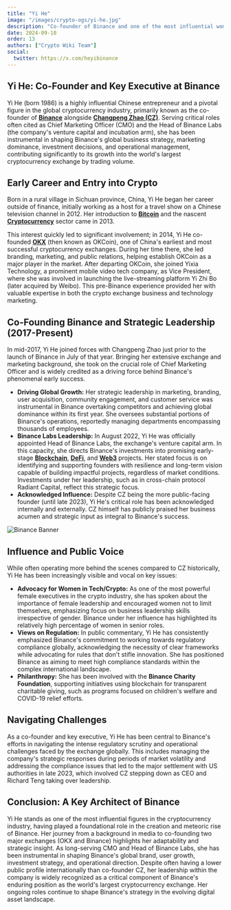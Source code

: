 ```yaml
---
title: "Yi He"
image: "/images/crypto-ogs/yi-he.jpg"
description: "Co-founder of Binance and one of the most influential women in the cryptocurrency industry."
date: 2024-09-10
order: 13
authors: ["Crypto Wiki Team"]
social:
  twitter: https://x.com/heyibinance
---
```


## **Yi He: Co-Founder and Key Executive at Binance**

Yi He (born 1986) is a highly influential Chinese entrepreneur and a pivotal figure in the global cryptocurrency industry, primarily known as the co-founder of **[Binance](/exchanges/binance)** alongside **[Changpeng Zhao (CZ)](/crypto-ogs/changpeng-zhao)**. Serving critical roles often cited as Chief Marketing Officer (CMO) and the Head of Binance Labs (the company's venture capital and incubation arm), she has been instrumental in shaping Binance's global business strategy, marketing dominance, investment decisions, and operational management, contributing significantly to its growth into the world's largest cryptocurrency exchange by trading volume.

## **Early Career and Entry into Crypto**

Born in a rural village in Sichuan province, China, Yi He began her career outside of finance, initially working as a host for a travel show on a Chinese television channel in 2012. Her introduction to **[Bitcoin](/posts/what-is-bitcoin)** and the nascent **[Cryptocurrency](/posts/what-is-cryptocurrency)** sector came in 2013.

This interest quickly led to significant involvement; in 2014, Yi He co-founded **[OKX](https://www.okx.com/)** (then known as OKCoin), one of China's earliest and most successful cryptocurrency exchanges. During her time there, she led branding, marketing, and public relations, helping establish OKCoin as a major player in the market. After departing OKCoin, she joined Yixia Technology, a prominent mobile video tech company, as Vice President, where she was involved in launching the live-streaming platform Yi Zhi Bo (later acquired by Weibo). This pre-Binance experience provided her with valuable expertise in both the crypto exchange business and technology marketing.

## **Co-Founding Binance and Strategic Leadership (2017-Present)**

In mid-2017, Yi He joined forces with Changpeng Zhao just prior to the launch of Binance in July of that year. Bringing her extensive exchange and marketing background, she took on the crucial role of Chief Marketing Officer and is widely credited as a driving force behind Binance's phenomenal early success.

- **Driving Global Growth:** Her strategic leadership in marketing, branding, user acquisition, community engagement, and customer service was instrumental in Binance overtaking competitors and achieving global dominance within its first year. She oversees substantial portions of Binance's operations, reportedly managing departments encompassing thousands of employees.
- **Binance Labs Leadership:** In August 2022, Yi He was officially appointed Head of Binance Labs, the exchange's venture capital arm. In this capacity, she directs Binance's investments into promising early-stage **[Blockchain](/posts/what-is-blockchain)**, **[DeFi](/posts/what-is-defi)**, and **[Web3](/posts/what-is-web3)** projects. Her stated focus is on identifying and supporting founders with resilience and long-term vision capable of building impactful projects, regardless of market conditions. Investments under her leadership, such as in cross-chain protocol Radiant Capital, reflect this strategic focus.
- **Acknowledged Influence:** Despite CZ being the more public-facing founder (until late 2023), Yi He's critical role has been acknowledged internally and externally. CZ himself has publicly praised her business acumen and strategic input as integral to Binance's success.

![Binance Banner](/images/posts/binance-banner.png)

## **Influence and Public Voice**

While often operating more behind the scenes compared to CZ historically, Yi He has been increasingly visible and vocal on key issues:

- **Advocacy for Women in Tech/Crypto:** As one of the most powerful female executives in the crypto industry, she has spoken about the importance of female leadership and encouraged women not to limit themselves, emphasizing focus on business leadership skills irrespective of gender. Binance under her influence has highlighted its relatively high percentage of women in senior roles.
- **Views on Regulation:** In public commentary, Yi He has consistently emphasized Binance's commitment to working towards regulatory compliance globally, acknowledging the necessity of clear frameworks while advocating for rules that don't stifle innovation. She has positioned Binance as aiming to meet high compliance standards within the complex international landscape.
- **Philanthropy:** She has been involved with the **Binance Charity Foundation**, supporting initiatives using blockchain for transparent charitable giving, such as programs focused on children's welfare and COVID-19 relief efforts.

## **Navigating Challenges**

As a co-founder and key executive, Yi He has been central to Binance's efforts in navigating the intense regulatory scrutiny and operational challenges faced by the exchange globally. This includes managing the company's strategic responses during periods of market volatility and addressing the compliance issues that led to the major settlement with US authorities in late 2023, which involved CZ stepping down as CEO and Richard Teng taking over leadership.

## **Conclusion: A Key Architect of Binance**

Yi He stands as one of the most influential figures in the cryptocurrency industry, having played a foundational role in the creation and meteoric rise of Binance. Her journey from a background in media to co-founding two major exchanges (OKX and Binance) highlights her adaptability and strategic insight. As long-serving CMO and Head of Binance Labs, she has been instrumental in shaping Binance's global brand, user growth, investment strategy, and operational direction. Despite often having a lower public profile internationally than co-founder CZ, her leadership within the company is widely recognized as a critical component of Binance's enduring position as the world's largest cryptocurrency exchange. Her ongoing roles continue to shape Binance's strategy in the evolving digital asset landscape.
